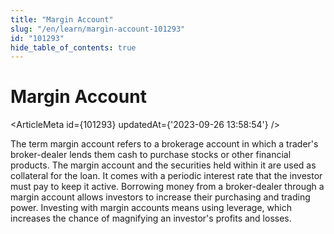 ```yaml
---
title: "Margin Account"
slug: "/en/learn/margin-account-101293"
id: "101293"
hide_table_of_contents: true
---
```



# Margin Account

<ArticleMeta id={101293} updatedAt={'2023-09-26 13:58:54'} />
<div className='border-solid border-b border-t-0 my-4 border-[var(--ifm-color-gray-300)]' />

The term margin account refers to a brokerage account in which a trader's broker-dealer lends them cash to purchase stocks or other financial products. The margin account and the securities held within it are used as collateral for the loan. It comes with a periodic interest rate that the investor must pay to keep it active. Borrowing money from a broker-dealer through a margin account allows investors to increase their purchasing and trading power. Investing with margin accounts means using leverage, which increases the chance of magnifying an investor's profits and losses.
